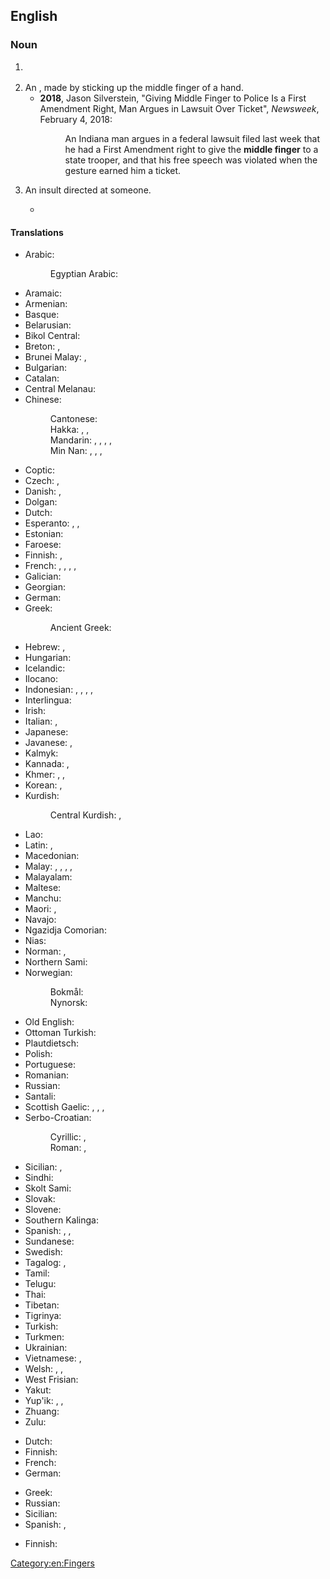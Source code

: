 ==English==
{{picdic
|image=Paume de main.jpeg
|width=310
|labels=
{{picdiclabel|en|color=white|fontsize=18|posx=100|posy=179|link=palm}}
{{picdiclabel|en|color=white|fontsize=12|posx=20|posy=200|link=wrist|align=left}}
{{picdiclabel|en|color=white|fontsize=12|posx=90|posy=70|link=thumb}}
{{picdiclabel|en|color=white|fontsize=12|posx=200|posy=125|link=index finger}}
{{picdiclabel|en|color=white|fontsize=12|posx=225|posy=160|link=middle finger}}
{{picdiclabel|en|color=white|fontsize=18|posx=220|posy=205|link=ring finger}}
{{picdiclabel|en|color=white|fontsize=12|posx=200|posy=245|link=pinky}}
|detail1=Click on labels in the image
}}

===Noun===
{{en-noun}}

# {{l|en|The [[finger]] between the [[forefinger]] and the [[ring finger]]}}
#: {{syn|en|mid-finger|fuck finger|q2=vulgar slang|tall man|q3=colloquial}}
# An {{l|en|[[obscene]] [[gesture]] directed towards another as an [[insult]]}}, made by sticking up the middle finger of a hand.
#* '''2018''', Jason Silverstein, "Giving Middle Finger to Police Is a First Amendment Right, Man Argues in Lawsuit Over Ticket", ''Newsweek'', February 4, 2018:
#*: An Indiana man argues in a federal lawsuit filed last week that he had a First Amendment right to give the '''middle finger''' to a state trooper, and that his free speech was violated when the gesture earned him a ticket.
# {{lb|en|figurative}} An insult directed at someone.
#* {{quote-book|en|year=2007|author=Dominique Paul|title=The Possibility of Fireflies|page=62|passage=Her whole way of being is a big '''middle finger''' to the other guy.}}

====Translations====
{{trans-top|finger between the forefinger and the ring finger}}
* Arabic: {{t|ar|وُسْطَى|f}}
*: Egyptian Arabic: {{t|arz|وسطى|f|tr=wuṣṭā}}
* Aramaic: {{t|arc|ܡܨܥܝܬܐ|f|tr=meṣʿaytāʾ}}
* Armenian: {{t|hy|միջնամատ}}
* Basque: {{t|eu|hatz erdiko}}
* Belarusian: {{t|be|сярэ́дні па́лец|m}}
* Bikol Central: {{t|bcl|manlalabaw}}
* Breton: {{t+|br|biz-bras|m}}, {{t+|br|biz-kreiz|m}}
* Brunei Malay: {{t|kxd|jari antu}}, {{t|kxd|jari tangah}}
* Bulgarian: {{t|bg|сре́ден пръст|m}}
* Catalan: {{t+|ca|dit del mig|m}}
* Central Melanau: {{t|mel|tujok dagen}}
* Chinese:
*: Cantonese: {{t|yue|中指|tr=zung1 zi2}}
*: Hakka: {{t|hak|棟指}}, {{t|hak|栋指|tr=tung-chṳ́}}, {{t|hak|中指|tr=chûng-chṳ́, chûng-chí}}
*: Mandarin: {{t+|cmn|中指|tr=zhōngzhǐ|sc=Hani}}, {{t|cmn|三指|tr=sānzhǐ}}, {{t|cmn|將指}}, {{t|cmn|将指|tr=jiàngzhǐ}}, {{t+|cmn|玉柱|tr=yùzhù}}
*: Min Nan: {{t+|nan|中指|tr=tiong-cháiⁿ, tiong-chúiⁿ, tiong-chái, tiong-chán}}, {{t|nan|中營}}, {{t|nan|中营|tr=tiong-iâⁿ}}, {{t|nan|中爪|tr=tiong-jiáu, tiong-niáu}}
* Coptic: {{t|cop|ⲧⲏⲃ ⲛⲑⲙⲏϯ|m}}
* Czech: {{t+|cs|prostředník|m}}, {{t+|cs|prostředníček|m}}
* Danish: {{t|da|langfinger|c}}, {{t|da|langemand|c}}
* Dolgan: {{t|dlg|ортокуу чөмүйэ|tr=ortokuu çömüye}}
* Dutch: {{t+|nl|middelvinger|m}}
* Esperanto: {{t|eo|longa fingro}}, {{t|eo|meza fingro}}, {{t+|eo|mezfingro}}
* Estonian: {{t|et|keskmine sõrm}}
* Faroese: {{t|fo|longutong|f}}
* Finnish: {{t+|fi|keskisormi}}, {{t+|fi|keskari}}
* French: {{t+|fr|majeur|m}}, {{t|fr|doigt du milieu|m}}, {{t+|fr|médius|m}}, {{t+|fr|doigt III|m}}, {{t+|fr|troisième doigt|m}}
* Galician: {{t|gl|grandiño|m}}
* Georgian: {{t|ka|შუათითი}}
* German: {{t+|de|Mittelfinger|m}}
* Greek: {{t+|el|μέσος|m}}
*: Ancient Greek: {{t|grc|σφάκελος|m}}
* Hebrew: {{t+|he|אַמָּה|f|tr='amá}}, {{t+|he|צְרֵדָה|f|tr=tzredá}} {{qualifier|talmudic}}
* Hungarian: {{t|hu|középsőujj}}
* Icelandic: {{t+|is|langatöng|f}}
* Ilocano: {{t|ilo|akintenga nga ramay}}
* Indonesian: {{t+|id|jari tengah}}, {{t+|id|jari hantu}}, {{t+|id|jari malang}}, {{t+|id|jari mati}}, {{t+|id|jari panjang}}
* Interlingua: {{t|ia|digito medie}}
* Irish: {{t|ga|méar mheáin}}
* Italian: {{t+|it|medio|m}}, {{t|it|dito medio|m}}
* Japanese: {{t+|ja|中指|tr=なかゆび, nakayubi|sc=Jpan}}
* Javanese: {{t+|jv|driji panunggul}}, {{t|jv|driji panengah}}
* Kalmyk: {{t|xal|дундк}}
* Kannada: {{t+|kn|ಎಡೆವೆರಲ್|sc=Knda}}, {{t+|kn|ನಡುಬೆರಳು|sc=Knda}}
* Khmer: {{t|km|ម្រាមដៃកណ្ដាល}}, {{t|km|ចង្អុលដៃកណ្ដាល}}, {{t|km|ចង្អុលខ្មោច}}
* Korean: {{t+|ko|중지(中指)}}, {{t+|ko|가운뎃손가락}}
* Kurdish:
*: Central Kurdish: {{t|ckb|باڵابەرزە}}, {{t|ckb|زەڕنەقووتە}}
{{trans-mid}}
* Lao: {{t+|lo|ນິ້ວກາງ}}
* Latin: {{t|la|digitus medius|m}}, {{t|la|digitus tertius|m}}
* Macedonian: {{t|mk|сре́ден пр́ст|m}}
* Malay: {{t+|ms|jari hantu}}, {{t|ms|jari tengah}}, {{t|ms|jari malang}}, {{t|ms|jari mati}}, {{t|ms|jari panjang}}
* Malayalam: {{t+|ml|നടുവിരൽ}}
* Maltese: {{t|mt|saba’ tan-nofs|m}}
* Manchu: {{t|mnc|ᡩ᠋ᡠ᠋ᠯᡳᠮᠪᠠᡳ ᠰᡳᠮᡥᡠᠨ}}
* Maori: {{t|mi|tōroa}}, {{t|mi|māpere}}
* Navajo: {{t|nv|álánézhí}}
* Ngazidja Comorian: {{t|zdj|shaya sha hari|c7|c8}}
* Nias: {{t+|nia|turu laŵa}}
* Norman: {{t|nrf|maître dé|m}} {{q|Jersey}}, {{t|nrf|mouss'cotin|m}} {{q|Guernsey}}
* Northern Sami: {{t|se|gaskasuorbma}}
* Norwegian:
*: Bokmål: {{t|nb|langfinger|m}}
*: Nynorsk: {{t|nn|langfinger|m}}
* Old English: {{t|ang|middelfinger|m}}
* Ottoman Turkish: {{t|ota|اورتا پرمق|tr=orta parmak}}
* Plautdietsch: {{t|pdt|Lankhauls|m}}
* Polish: {{t|pl|środkowy palec |m-in}}
* Portuguese: {{t+|pt|dedo médio|m}}
* Romanian: {{t+|ro|deget mijlociu|n}}
* Russian: {{t+|ru|сре́дний па́лец|m}}
* Santali: {{t|sat|ᱛᱟᱞᱟ ᱠᱟᱹᱴᱩᱵ}}
* Scottish Gaelic: {{t|gd|gunna fada|m}}, {{t|gd|fionna-fada|m}}, {{t|gd|mioragaidh-fad|f}}, {{t|gd|meur meadhain|m}}
* Serbo-Croatian:
*: Cyrillic: {{t|sh|средњак|m}}, {{t|sh|средњи прст|m}}
*: Roman: {{t+|sh|srednjak|m}}, {{t+|sh|srednji prst|m}}
* Sicilian: {{t|scn|mediu|m}}, {{t|scn|jitu minzanu|m}}
* Sindhi: {{t|sd|وِچِين|sc=sd-Arab}}
* Skolt Sami: {{t|sms|kõskksuõrmm}}
* Slovak: {{t|sk|prostredník}}
* Slovene: {{t+|sl|sredinec|m}}
* Southern Kalinga: {{t|ksc|pagkawkawa}}
* Spanish: {{t|es|dedo de en medio|m}}, {{t|es|dedo del corazón|m}}, {{t|es|el dedo|m}}
* Sundanese: {{t+|su|jajangkung}}
* Swedish: {{t+|sv|långfinger|n}}
* Tagalog: {{t|tl|hinlalato}}, {{t|tl|hinggigitna}}
* Tamil: {{t+|ta|நடுவிரல்|sc=Taml}}
* Telugu: {{t|te|నడివ్రేలు}}
* Thai: {{t+|th|นิ้วกลาง}}
* Tibetan: {{t|bo|དཀྱིལ་མཛུབ}}
* Tigrinya: {{t|ti|ማእከለይቶ}}
* Turkish: {{t+|tr|orta parmak}}
* Turkmen: {{t|tk|orta barmak}}
* Ukrainian: {{t|uk|сере́дній па́лець|m}}
* Vietnamese: {{t+|vi|ngón giữa}}, {{t+|vi|ngón tay giữa}}
* Welsh: {{t|cy|bys canol|m}}, {{t|cy|hirfys|m}}, {{t|cy|canolfys|m}}
* West Frisian: {{t|fy|middelste finger}}
* Yakut: {{t|sah|ортоку тарбах}}
* Yup'ik: {{t|esu|akulipeq}}, {{t|esu|alqiliq}}, {{t|esu|aquq}}
* Zhuang: {{t|za|lwgfwngzgyang}}
* Zulu: {{t+|zu|uphakathi}}
{{trans-bottom}}

{{trans-top|obscene gesture}}
* Dutch: {{t+|nl|middelvinger|m}}
* Finnish: {{t+|fi|keskisormi}}
* French: {{t+|fr|doigt d'honneur|m}}
* German: {{t+|de|Stinkefinger|m}}
{{trans-mid}}
* Greek: {{t+|el|κωλοδάχτυλο|n}}
* Russian: {{t+|ru|фак|m}}
* Sicilian: {{t+|scn|crignu|m}}
* Spanish: {{t+|es|peineta|f}}, {{t|es|corte de manga|m}}
{{trans-bottom}}

{{trans-top|figuratively: insult}}
* Finnish: {{t+|fi|keskisormi}}
{{trans-mid}}
{{trans-bottom}}

[[Category:en:Fingers]]